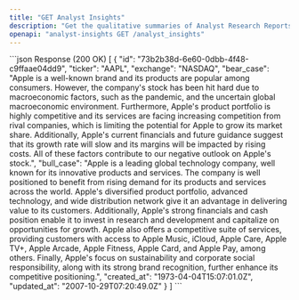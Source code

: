 ```yaml
---
title: "GET Analyst Insights"
description: "Get the qualitative summaries of Analyst Research Reports"
openapi: "analyst-insights GET /analyst_insights"
---
```


<ResponseExample>
```json Response (200 OK)
[
{
  "id": "73b2b38d-6e60-0dbb-4f48-c9ffaae04dd9",
  "ticker": "AAPL",
  "exchange": "NASDAQ",
  "bear_case": "Apple is  a well-known brand and its products are popular among consumers. However, the company's stock has been hit hard due to macroeconomic factors, such as the pandemic, and the uncertain global macroeconomic environment. Furthermore, Apple's product portfolio is highly competitive and its services are facing increasing competition from rival companies, which is limiting the potential for Apple to grow its market share. Additionally, Apple's current financials and future guidance suggest that its growth rate will slow and its margins will be impacted by rising costs. All of these factors contribute to our negative outlook on Apple's stock.",
  "bull_case": "Apple is  a leading global technology company, well known for its innovative products and services. The company is well positioned to benefit from rising demand for its products and services across the world. Apple's diversified product portfolio, advanced technology, and wide distribution network give it an advantage in delivering value to its customers. Additionally, Apple's strong financials and cash position enable it to invest in research and development and capitalize on opportunities for growth. Apple also offers a competitive suite of services, providing customers with access to Apple Music, iCloud, Apple Care, Apple TV+, Apple Arcade, Apple Fitness, Apple Card, and Apple Pay, among others. Finally, Apple's focus on sustainability and corporate social responsibility, along with its strong brand recognition, further enhance its competitive positioning.",
  "created_at": "1973-04-04T15:07:01.0Z",
  "updated_at": "2007-10-29T07:20:49.0Z"
}
]
```
</ResponseExample>
